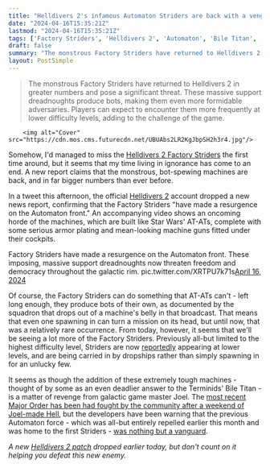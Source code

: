 ```yaml
---
title: "Helldivers 2's infamous Automaton Striders are back with a vengeance, just as players thought they were turning the tide against Game Master Joel"
date: "2024-04-16T15:35:21Z"
lastmod: "2024-04-16T15:35:21Z"
tags: ['Factory Striders', 'Helldivers 2', 'Automaton', 'Bile Titan', 'Terminids']
draft: false
summary: "The monstrous Factory Striders have returned to Helldivers 2 in greater numbers and pose a significant threat. These massive support dreadnoughts produce bots, making them even more formidable adversaries. Players can expect to encounter them more frequently at lower difficulty levels, adding to the challenge of the game."
layout: PostSimple
---
```

> The monstrous Factory Striders have returned to Helldivers 2 in greater numbers and pose a significant threat. These massive support dreadnoughts produce bots, making them even more formidable adversaries. Players can expect to encounter them more frequently at lower difficulty levels, adding to the challenge of the game.


        <img alt="Cover" src="https://cdn.mos.cms.futurecdn.net/UBUAbs2LR2KgJbpSH2h3r4.jpg"/>
        
Somehow, I'd managed to miss the [Helldivers 2 Factory Striders](https://www.gamesradar.com/helldivers-2-factory-striders/) the first time around, but it seems that my time living in ignorance has come to an end. A new report claims that the monstrous, bot-spewing machines are back, and in far bigger numbers than ever before.

In a tweet this afternoon, the official [Helldivers 2](https://www.gamesradar.com/helldivers-2-guide/) account dropped a new news report, confirming that the Factory Striders "have made a resurgence on the Automaton front." An accompanying video shows an oncoming horde of the machines, which are built like Star Wars' AT-ATs, complete with some serious armor plating and mean-looking machine guns fitted under their cockpits.

Factory Striders have made a resurgence on the Automaton front. These imposing, massive support dreadnoughts now threaten freedom and democracy throughout the galactic rim. pic.twitter.com/XRTPU7k71s[April 16, 2024](https://twitter.com/helldivers2/status/1780235765873553889)

Of course, the Factory Striders can do something that AT-ATs can't - left long enough, they produce bots of their own, as documented by the squadron that drops out of a machine's belly in that broadcast. That means that even one spawning in can turn a mission on its head, but until now, that was a relatively rare occurrence. From today, however, it seems that we'll be seeing a lot more of the Factory Striders. Previously all-but limited to the highest difficulty level, Striders are now [reportedly](https://www.reddit.com/r/Helldivers/comments/1c5bw48/psa_patch_massively_buffed_factory_strider_spawn/) appearing at lower levels, and are being carried in by dropships rather than simply spawning in for an unlucky few.

It seems as though the addition of these extremely tough machines - thought of by some as an even deadlier answer to the Terminids' Bile Titan - is a matter of revenge from galactic game master Joel. The [most recent Major Order has been had fought by the community after a weekend of Joel-made Hell](https://www.gamesradar.com/with-20-hours-to-go-helldivers-2-players-are-finally-in-position-to-succeed-the-latest-major-order-after-game-master-joel-gave-them-hell-all-weekend/), but the developers have been warning that the previous Automaton force - which was all-but entirely repelled earlier this month and was home to the first Striders - [was nothing but a vanguard](https://www.gamesradar.com/helldivers-2-game-master-joel-says-sike-the-previous-automaton-force-was-merely-a-vanguard-and-now-a-massive-fleet-is-assaulting-cyberstan-and-the-surrounding-planets/).

*A new *[<em>Helldivers 2 patch</em>](https://www.gamesradar.com/helldivers-2-patch-confirms-what-must-be-wretched-automaton-sabotage-because-none-of-my-weapons-are-working-as-intended/)* dropped earlier today, but don't count on it helping you defeat this new enemy.*
        